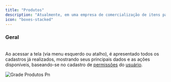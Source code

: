 ```yaml
---
title: "Produtos"
description: "Atualmente, em uma empresa de comercialização de itens palpáveis, o produto é considerado a ferramenta de cunho fundamental para os processos de Venda. Esta documentação, permitirá ter uma visão completa de como efetuar o cadastro de um produto."
icon: "boxes-stacked"
---
```


### Geral

\
Ao acessar a tela (via menu esquerdo ou atalho), é apresentado todos os cadastros já realizados, mostrando seus principais dados e as ações disponíveis, baseando-se no cadastro de [permissões](/mapos/configuracoes/permissoes) do [usuário](/mapos/configuracoes/usuarios).

![Grade Produtos Pn](/images/produtos/grade-produtos.png)